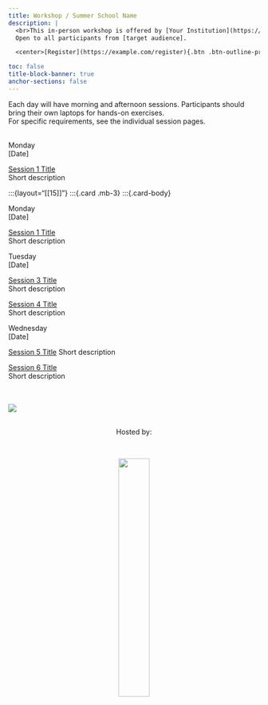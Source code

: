 ```yaml
---
title: Workshop / Summer School Name
description: |
  <br>This in-person workshop is offered by [Your Institution](https://example.com) and hosted by [Hosting Department / Lab](https://example.com).  
  Open to all participants from [target audience].  

  <center>[Register](https://example.com/register){.btn .btn-outline-primary}</center>

toc: false
title-block-banner: true
anchor-sections: false
---
```


Each day will have morning and afternoon sessions. Participants should bring their own laptops for hands-on exercises.  
For specific requirements, see the individual session pages.<br><br>


<!-- ================= Day 1 ================= -->
:::{layout="[[12]]"}

:::{.date}
Monday<br>[Date]
:::

:::{layout="[[10]]"}

:::{.card .mb-3}
:::{.card-body}
[Session 1 Title](pages/session1.qmd){.card-title .stretched-link}  
[Short description]{.text-muted}
:::
:::


<!-- ================= Day 1 ================= -->
:::{layout="[[15]]"}
:::{.card .mb-3}
:::{.card-body}

:::{layout="[[5]]"}
:::{.date}
Monday<br>[Date]
:::

:::{layout="[[10]]"}

:::{.card .mb-3}
:::{.card-body}
[Session 1 Title](pages/session1.qmd){.card-title .stretched-link}  
[Short description]{.text-muted}
:::
:::

:::

:::
:::
:::

<!-- ================= Day 2 ================= -->
:::{layout="[[10]]"}
:::{.card .mb-3}
:::{.card-body}

:::{.date}
Tuesday<br>[Date]
:::

:::{layout="[[5,5]]"}

:::{.card .mb-3}
:::{.card-body}
[Session 3 Title](pages/session2.qmd){.card-title .stretched-link}  
[Short description]{.text-muted}
:::
:::

:::{.card .mb-3}
:::{.card-body}
[Session 4 Title](pages/session1.qmd){.card-title .stretched-link}  
[Short description]{.text-muted}
:::
:::

:::

:::
:::
:::

<!-- ================= Day 3 ================= -->
:::{layout="[[10]]"}
:::{.card .mb-3}
:::{.card-body}

:::{.date}
Wednesday<br>[Date]
:::

:::{layout="[[7,3]]"}

:::{.card .mb-3}
:::{.card-body}
[Session 5 Title](pages/embedR.qmd){.card-title .stretched-link}
[Short description]{.text-muted}
:::
:::

:::{.card .mb-3}
:::{.card-body}
[Session 6 Title](pages/session2.qmd){.card-title .stretched-link}  
[Short description]{.text-muted}
:::
:::

:::

:::
:::
:::

<!-- Repeat similar blocks for Day 4, Day 5, etc. -->

<br><br>
![](img/duck_coffee.png){fig-alt="front logo"}

<br>
<center>Hosted by:</center>
<br>

<center>![](img/keen_on_caffeine.png){fig-alt="host logo" width="35%"}</center>
